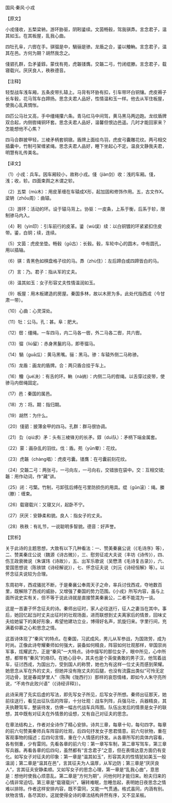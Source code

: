 

国风·秦风·小戎

【原文】

小戎俴收，五楘梁辀。游环胁驱，阴靷鋈续。文茵畅毂，驾我骐馵。言念君子，温其如玉。在其板屋，乱我心曲。

四牡孔阜，六辔在手。骐骝是中，騧骊是骖。龙盾之合，鋈以觼軜。言念君子，温其在邑。方何为期？胡然我念之。

俴驷孔群，厹矛鋈錞。蒙伐有苑，虎韔镂膺。交韔二弓，竹闭绲滕。言念君子，载寝载兴。厌厌良人，秩秩德音。

【注释】

轻型战车浅车厢，五条皮带扎辕上。马背有环胁有扣，引车带环白铜镶。虎皮褥子长车毂，花马驾车白蹄扬。思念夫君人品好，性情温和玉一样。他去从军住板屋，使我心乱真惆怅。

四匹公马壮又高，手中缰绳攥六条。青马红马中间驾，黄马黑马两边跑。龙纹盾牌双合起，内侧辔绳铜环套。思念夫君人品好，温馨但恨边邑遥。几时才能回家来？怎能想他不心焦？

四马合群披甲轻，三棱矛柄套铜镦。盾牌上面绘鸟羽，虎皮弓囊雕花纹。两弓相交插囊中，竹制弓架缠紧绳。思念夫君人品好，睡下坐起心不定。温良文静我夫君，明慧有礼传美名。

【译文】

（1）小戎：兵车。因车厢较小，故称小戎。俴（jiàn剑）收：浅的车厢。俴，浅；收，轸。四面束舆之木谓之轸。

（2）五楘（mù木）：用皮革缠在车辕成X形，起加固和修饰作用。五，古文作X。梁辀（zhōu周）：曲辕。

（3）游环：活动的环。设于辕马背上。协驱：一皮条，上系于衡，后系于轸，限制骖马内入。

（4）靷（yìn印）：引车前行的皮革。鋈（wù误）续：以白铜镀的环紧紧扣住皮带。鋈，白铜；续，连续。

（5）文茵：虎皮坐垫。畅毂（gǔ古）：长毂。毂，车轮中心的圆木，中有圆孔，用以插轴。

（6）骐：青黑色如棋盘格子纹的马。馵（zhù住）：左后蹄白或四蹄皆白的马。

（7）言：乃。君子：指从军的丈夫。

（8）温其如玉：女子形容丈夫性情温润如玉。

（9）板屋：用木板建造的房屋。秦国多林，故以木房为多。此处代指西戎（今甘肃一带）。

（10）心曲：心灵深处。

（11）牡：公马。孔：甚。阜：肥大。

（12）辔：缰绳。一车四马，内二马各一辔，外二马各二辔，共六辔。

（13）骝（liú留）：赤身黑鬣的马，即枣骝马。

（14）騧（guā瓜）：黄马黑嘴。骊：黑马。骖：车辕外侧二马称骖。

（15）龙盾：画龙的盾牌。合：两只盾合挂于车上。

（16）觼（jué决）：有舌的环。軜（nà纳）：内侧二马的辔绳。以舌穿过皮带，使骖马内辔绳固定。

（17）邑：秦国的属邑。

（18）方：将。期：指归期。

（19）胡然：为什么。

（20）俴驷：披薄金甲的四马。孔群：群马很协调。

（21）厹（qiú求）矛：头有三棱锋刃的长矛。錞（duì队）：矛柄下端金属套。

（22）蒙：画杂乱的羽纹。伐：盾。苑（yūn晕）：花纹。

（23）虎韔（chàng唱）：虎皮弓囊。镂膺：在弓囊前刻花纹。

（24）交韔二弓：两张弓，一弓向左，一弓向右，交错放在袋中。交：互相交错;韔：用作动词，作“藏”讲。

（25）闭：弓檠。竹制，弓卸弦后缚在弓里防损伤的用具。绲（gǔn滚）：绳。縢（滕）：缠束。

（26）载寝载兴：又寝又兴，起卧不宁。

（27）厌厌：安静柔和貌。良人：指女子的丈夫。

（28）秩秩：有礼节，一说聪明多智貌。德音：好声誉。

【赏析】

关于此诗的主题思想，大致有以下几种看法：一、赞美秦襄公说（《毛诗序》等），二、赞美秦庄公说（魏源《诗古微》），三、慰劳征戎大夫说（丰坊《诗传》），四、伤王政衰微说（朱谋玮《诗故》），五、出军乐歌说（吴懋清《毛诗复古录》），六、爱国思想说（陈铁镔《诗经解说》），七、怀念征夫说（刘沅《诗经恒解》等）。以怀念征夫说较为合理。

东周初年，西戎骚扰不断，于是秦襄公奉周天子之命，率兵讨伐西戎，夺地数百里，既解除了西戎的威胁，又增强了秦国的势力范围。《小戎》所写内容，虽与上面所说史实有关，但不等于说此诗就是直接赞美秦襄公，二者不能混为一谈。

这是一首妻子怀念征夫的诗。秦师出征时，家人必往送行，征人之妻当在其中。事后，她回忆起当时丈夫出征时的壮观场面，进而联想到丈夫离家后的情景，回味丈夫给她留下的美好形象，希望他建功立业，博得好名声，凯旋归来。字里行间，充满着仰慕之心和思念之情。

这首诗体现了“秦风”的特点。在秦国，习武成风，男儿从军参战，为国效劳，成为时尚。正像此诗夸耀秦师如何强大，装备如何精良，阵容如何壮观那样，举国崇尚军事，炫耀武力，正是“秦风”一大特点。诗中描写的那位女子，眼中所见，心中所想，都带有“秦风”的烙印。在她心目中，其夫也是个英俊勇敢的男子汉，他驾着战车，征讨西戎，为国出力，受到国人的称赞，她也为有这样一位丈夫而感到荣耀。她思念从军在外的丈夫，但她并没有拖丈夫的后腿，也没有流露出类似“可怜无定河边骨，犹是春闺梦里人”（陈陶《陇西行》）那样的哀怨情绪，即如今人朱守亮所说，“不肯作此败兴语”（《诗经评释》）。

此诗采用了先实后虚的写法，即先写女子所见，后写女子所想。秦师出征那天，她前往送行，看见出征队伍的阵容，十分壮观：战车列阵，兵强马壮，兵器精良，其夫执鞭驾车，整装待发，仿佛一幅古代战车兵阵图。队伍出发后的情景是女子的联想，其中既有对征夫在外情景的设想，又有自己对征夫的思念。

在章法结构上，作者对全诗作了精心安排。诗共三章，每章十句，每句四字。每章的前六句赞美秦师兵车阵容的壮观，后四句抒发女子思君情意。前六句状物，重在客观事物的描述；后四句言情，重在个人情感的抒发。从各章所写的具体内容看，各有侧重，少有雷同。先看各章的前六句：第一章写车制，第二章写驾车，第三章写兵器。再看各章的后四句，虽然都有“言念君子”之意，但在表情达意方面仍有变化。如写女子对征夫的印象：第一章是“温其如玉”，形容其夫的性情犹如美玉一般温润；第二章是“温其在邑”，言其征夫为人温厚，从军边防；第三章是“厌厌良人”，言其征夫安静柔顺。又如写女子的思念心理，第一章是“乱我心曲”，意思是：想他时使我心烦意乱。第二章是“方何为期”，问他何时才能归来。盼夫归来的心情非常迫切。第三章是“载寝载兴”，辗转难眠，忽睡忽起，表明她日夜思念之情难以排除。作者这样安排内容，既不雷同，又能一气贯通。格式虽同，内涵有别。状物言情，各尽其妙。这就使得全诗的章法结构井然有序，又不显呆板。

